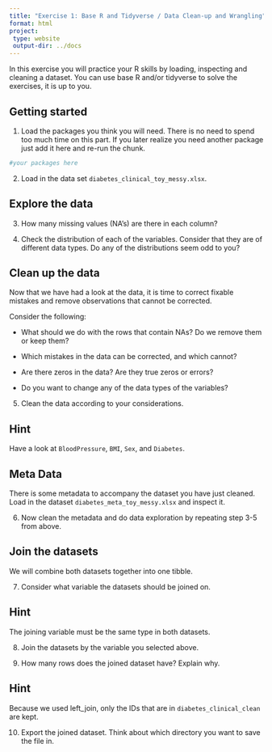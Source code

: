 ```yaml
---
title: "Exercise 1: Base R and Tidyverse / Data Clean-up and Wrangling"
format: html
project:
 type: website
 output-dir: ../docs
---
```


In this exercise you will practice your R skills by loading, inspecting and cleaning a dataset. You can use base R and/or tidyverse to solve the exercises, it is up to you. 

## Getting started

1.  Load the packages you think you will need. There is no need to spend too much time on this part. If you later realize you need another package just add it here and re-run the chunk.

```r
#your packages here
```

2.  Load in the data set `diabetes_clinical_toy_messy.xlsx`.

## Explore the data

3.  How many missing values (NA's) are there in each column?

4.  Check the distribution of each of the variables. Consider that they are of different data types. Do any of the distributions seem odd to you?

## Clean up the data

Now that we have had a look at the data, it is time to correct fixable mistakes and remove observations that cannot be corrected.

Consider the following:

-   What should we do with the rows that contain NAs? Do we remove them or keep them?

-   Which mistakes in the data can be corrected, and which cannot?

-   Are there zeros in the data? Are they true zeros or errors?

-   Do you want to change any of the data types of the variables?

5.  Clean the data according to your considerations.

::: {.callout-tip collapse="true"}
## Hint
Have a look at `BloodPressure`, `BMI`, `Sex`, and `Diabetes`. 
:::

## Meta Data

There is some metadata to accompany the dataset you have just cleaned. Load in the dataset `diabetes_meta_toy_messy.xlsx` and inspect it.

6. Now clean the metadata and do data exploration by repeating step 3-5 from above. 

## Join the datasets

We will combine both datasets together into one tibble.

7. Consider what variable the datasets should be joined on.

::: {.callout-tip collapse="true"}
## Hint
The joining variable must be the same type in both datasets.
:::

8. Join the datasets by the variable you selected above.

9. How many rows does the joined dataset have? Explain why. 

::: {.callout-tip collapse="true"}
## Hint
Because we used left_join, only the IDs that are in `diabetes_clinical_clean` are kept. 
:::

10. Export the joined dataset. Think about which directory you want to save the file in. 
